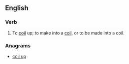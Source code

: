 ==English==

===Verb===
{{en-verb}}

# {{context|rare}} To [[coil]] up; to make into a [[coil]], or to be made into a coil.

===Anagrams===
* [[coil up#English|coil up]]